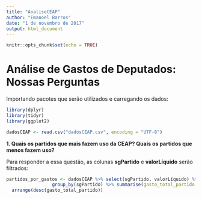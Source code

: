 ```yaml
---
title: "AnaliseCEAP"
author: "Emanoel Barros"
date: "1 de novembro de 2017"
output: html_document
---
```


```r
knitr::opts_chunk$set(echo = TRUE)
```

<h1>Análise de Gastos de Deputados: Nossas Perguntas</h1>

Importando pacotes que serão utilizados e carregando os dados:
```r
library(dplyr)
library(tidyr)
library(ggplot2)

dadosCEAP <- read.csv("dadosCEAP.csv", encoding = "UTF-8")
```


<b>1. Quais os partidos que mais fazem uso da CEAP? Quais os partidos que menos fazem uso?</b>

Para responder a essa questão, as colunas <b>sgPartido</b> e <b>valorLíquido</b> serão filtrados:

```r
partidos_por_gastos <- dadosCEAP %>% select(sgPartido, valorLíquido) %>%
                 group_by(sgPartido) %>% summarise(gasto_total_partido = sum(valorLíquido)) %>%
  arrange(desc(gasto_total_partido))
```

